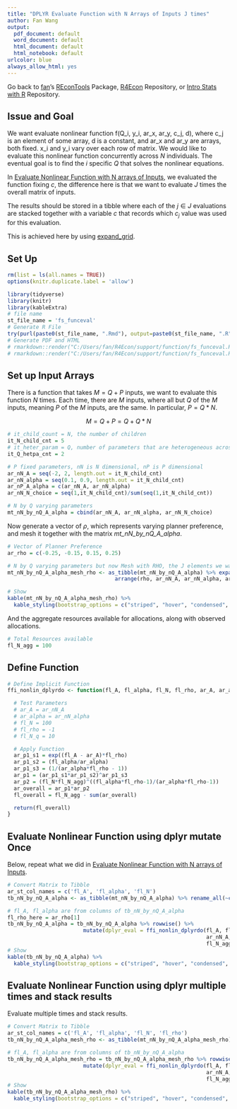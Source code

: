 ```yaml
---
title: "DPLYR Evaluate Function with N Arrays of Inputs J times"
author: Fan Wang
output:
  pdf_document: default
  word_document: default
  html_document: default
  html_notebook: default
urlcolor: blue
always_allow_html: yes
---
```


Go back to [fan](http://fanwangecon.github.io/)'s [REconTools](https://fanwangecon.github.io/REconTools/) Package, [R4Econ](https://fanwangecon.github.io/R4Econ/) Repository, or [Intro Stats with R](https://fanwangecon.github.io/Stat4Econ/) Repository.

## Issue and Goal

We want evaluate nonlinear function f(Q_i, y_i, ar_x, ar_y, c_j, d), where c_j is an element of some array, d is a constant, and ar_x and ar_y are arrays, both fixed. x_i and y_i vary over each row of matrix. We would like to evaluate this nonlinear function concurrently across $N$ individuals. The eventual goal is to find the $i$ specific $Q$ that solves the nonlinear equations.

In [Evaluate Nonlinear Function with N arrays of Inputs](https://fanwangecon.github.io/R4Econ/support/function/fs_funceval.html), we evaluated the function fixing $c$, the difference here is that we want to evaluate $J$ times the overall matrix of inputs.

The results should be stored in a tibble where each of the $j \in J$ evaluations are stacked together with a variable $c$ that records which $c_j$ value was used for this evaluation.

This is achieved here by using [expand_grid](https://fanwangecon.github.io/R4Econ/support/array/fs_meshr.html).

## Set Up

```r
rm(list = ls(all.names = TRUE))
options(knitr.duplicate.label = 'allow')
```
```r
library(tidyverse)
library(knitr)
library(kableExtra)
# file name
st_file_name = 'fs_funceval'
# Generate R File
try(purl(paste0(st_file_name, ".Rmd"), output=paste0(st_file_name, ".R"), documentation = 2))
# Generate PDF and HTML
# rmarkdown::render("C:/Users/fan/R4Econ/support/function/fs_funceval.Rmd", "pdf_document")
# rmarkdown::render("C:/Users/fan/R4Econ/support/function/fs_funceval.Rmd", "html_document")
```

## Set up Input Arrays

There is a function that takes $M=Q+P$ inputs, we want to evaluate this function $N$ times. Each time, there are $M$ inputs, where all but $Q$ of the $M$ inputs, meaning $P$ of the $M$ inputs, are the same. In particular, $P=Q*N$.

$$M = Q+P = Q + Q*N$$

```r
# it_child_count = N, the number of children
it_N_child_cnt = 5
# it_heter_param = Q, number of parameters that are heterogeneous across children
it_Q_hetpa_cnt = 2

# P fixed parameters, nN is N dimensional, nP is P dimensional
ar_nN_A = seq(-2, 2, length.out = it_N_child_cnt)
ar_nN_alpha = seq(0.1, 0.9, length.out = it_N_child_cnt)
ar_nP_A_alpha = c(ar_nN_A, ar_nN_alpha)
ar_nN_N_choice = seq(1,it_N_child_cnt)/sum(seq(1,it_N_child_cnt))

# N by Q varying parameters
mt_nN_by_nQ_A_alpha = cbind(ar_nN_A, ar_nN_alpha, ar_nN_N_choice)
```

Now generate a vector of $\rho$, which represents varying planner preference, and mesh it together with the matrix *mt_nN_by_nQ_A_alpha*.

```r
# Vector of Planner Preference
ar_rho = c(-0.25, -0.15, 0.15, 0.25)

# N by Q varying parameters but now Mesh with RHO, the J elements we want to vary over
mt_nN_by_nQ_A_alpha_mesh_rho <- as_tibble(mt_nN_by_nQ_A_alpha) %>% expand_grid(rho = ar_rho) %>%
                                  arrange(rho, ar_nN_A, ar_nN_alpha, ar_nN_N_choice)

# Show
kable(mt_nN_by_nQ_A_alpha_mesh_rho) %>%
  kable_styling(bootstrap_options = c("striped", "hover", "condensed", "responsive"))
```

And the aggregate resources available for allocations, along with observed allocations. 

```r
# Total Resources available
fl_N_agg = 100

```

## Define Function

```r

# Define Implicit Function
ffi_nonlin_dplyrdo <- function(fl_A, fl_alpha, fl_N, fl_rho, ar_A, ar_alpha, fl_N_agg){

  # Test Parameters
  # ar_A = ar_nN_A
  # ar_alpha = ar_nN_alpha
  # fl_N = 100
  # fl_rho = -1
  # fl_N_q = 10

  # Apply Function
  ar_p1_s1 = exp((fl_A - ar_A)*fl_rho)
  ar_p1_s2 = (fl_alpha/ar_alpha)
  ar_p1_s3 = (1/(ar_alpha*fl_rho - 1))
  ar_p1 = (ar_p1_s1*ar_p1_s2)^ar_p1_s3
  ar_p2 = (fl_N*fl_N_agg)^((fl_alpha*fl_rho-1)/(ar_alpha*fl_rho-1))
  ar_overall = ar_p1*ar_p2
  fl_overall = fl_N_agg - sum(ar_overall)

  return(fl_overall)
}

```

## Evaluate Nonlinear Function using dplyr mutate Once

Below, repeat what we did in [Evaluate Nonlinear Function with N arrays of Inputs](https://fanwangecon.github.io/R4Econ/support/function/fs_funceval.html).

```r
# Convert Matrix to Tibble
ar_st_col_names = c('fl_A', 'fl_alpha', 'fl_N')
tb_nN_by_nQ_A_alpha <- as_tibble(mt_nN_by_nQ_A_alpha) %>% rename_all(~c(ar_st_col_names))

# fl_A, fl_alpha are from columns of tb_nN_by_nQ_A_alpha
fl_rho_here = ar_rho[1]
tb_nN_by_nQ_A_alpha = tb_nN_by_nQ_A_alpha %>% rowwise() %>%
                        mutate(dplyr_eval = ffi_nonlin_dplyrdo(fl_A, fl_alpha, fl_N, fl_rho_here,
                                                               ar_nN_A, ar_nN_alpha,
                                                               fl_N_agg))
# Show
kable(tb_nN_by_nQ_A_alpha) %>%
  kable_styling(bootstrap_options = c("striped", "hover", "condensed", "responsive"))
```


## Evaluate Nonlinear Function using dplyr multiple times and stack results

Evaluate multiple times and stack results. 

```r
# Convert Matrix to Tibble
ar_st_col_names = c('fl_A', 'fl_alpha', 'fl_N', 'fl_rho')
tb_nN_by_nQ_A_alpha_mesh_rho <- as_tibble(mt_nN_by_nQ_A_alpha_mesh_rho) %>% rename_all(~c(ar_st_col_names))

# fl_A, fl_alpha are from columns of tb_nN_by_nQ_A_alpha
tb_nN_by_nQ_A_alpha_mesh_rho = tb_nN_by_nQ_A_alpha_mesh_rho %>% rowwise() %>%
                        mutate(dplyr_eval = ffi_nonlin_dplyrdo(fl_A, fl_alpha, fl_N, fl_rho,
                                                               ar_nN_A, ar_nN_alpha,
                                                               fl_N_agg))
# Show
kable(tb_nN_by_nQ_A_alpha_mesh_rho) %>%
  kable_styling(bootstrap_options = c("striped", "hover", "condensed", "responsive"))
```

